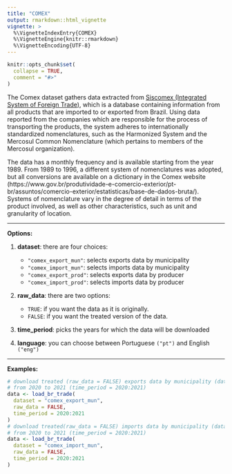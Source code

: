 ---
title: "COMEX"
output: rmarkdown::html_vignette
vignette: >
  %\VignetteIndexEntry{COMEX}
  %\VignetteEngine{knitr::rmarkdown}
  %\VignetteEncoding{UTF-8}
---

```{r, include = FALSE}
knitr::opts_chunk$set(
  collapse = TRUE,
  comment = "#>"
)
```

The Comex dataset gathers data extracted from [Siscomex (Integrated System of Foreign Trade)](https://www.gov.br/produtividade-e-comercio-exterior/pt-br/assuntos/comercio-exterior/estatisticas/base-de-dados-bruta/), which is a database containing information from all products that are imported to or exported from Brazil. Using data reported from the companies which are responsible for the process of transporting the products, the system adheres to internationally standardized nomenclatures, such as the Harmonized System and the Mercosul Common Nomenclature (which pertains to members of the Mercosul organization). 

The data has a monthly frequency and is available starting from the year 1989. From 1989 to 1996, a different system of nomenclatures was adopted, but all conversions are available on a dictionary in the Comex website (https://www.gov.br/produtividade-e-comercio-exterior/pt-br/assuntos/comercio-exterior/estatisticas/base-de-dados-bruta/). Systems of nomenclature vary in the degree of detail in terms of the product involved, as well as other characteristics, such as unit and granularity of location. 

***
**Options:**

  1. **dataset**: there are four choices:
      * `"comex_export_mun"`: selects exports data by municipality
      * `"comex_import_mun"`: selects imports data by municipality
      * `"comex_export_prod"`: selects exports data by producer
      * `"comex_import_prod"`: selects imports data by producer

  2. **raw_data**: there are two options:
      * `TRUE`: if you want the data as it is originally.
      * `FALSE`: if you want the treated version of the data. 
  
  3. **time_period**: picks the years for which the data will be downloaded

  4. **language**: you can choose between Portuguese `("pt")` and English `("eng")`
  
***

**Examples:**

```{r, eval = FALSE}
# download treated (raw_data = FALSE) exports data by municipality (dataset = "comex_export_mun")
# from 2020 to 2021 (time_period = 2020:2021)
data <- load_br_trade(
  dataset = "comex_export_mun",
  raw_data = FALSE,
  time_period = 2020:2021
)
# download treated(raw_data = FALSE) imports data by municipality (dataset = "comex_import_mun")
# from 2020 to 2021 (time_period = 2020:2021)
data <- load_br_trade(
  dataset = "comex_import_mun",
  raw_data = FALSE,
  time_period = 2020:2021
)
```
